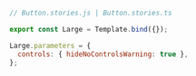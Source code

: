 ```js
// Button.stories.js | Button.stories.ts

export const Large = Template.bind({});

Large.parameters = {
  controls: { hideNoControlsWarning: true },
};
```